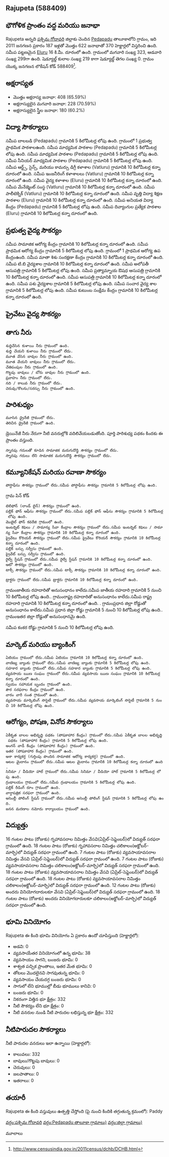 {{Infobox settlement
| name=Rajupeta
| native_name=
| native_name_lang=
| other_name=
| nickname=
| settlement_type=Village
| image_skyline=
| image_alt=
| image_caption=
| pushpin_map=India Andhra pradesh
| pushpin_label_position=right
| pushpin_map_alt=
| pushpin_map_caption=Location in Andhra pradesh, India
| latd=
| latm=
| lats=
| latNS=
| longd=
| longm=
| longs=
| longEW=
| coordinates_display=inline,title
| subdivision_type=[[ದೇಶ]]
| subdivision_name={{flag|India}}
| subdivision_type1=[[States and territories of India|State]]
| subdivision_name1=ఆంధ్రప్రదేశ్ 
| subdivision_type2=[[List of districts of India|District]]
| subdivision_name2=పశ్చిమ గోదావరి
| subdivision_type3=Tahsil
| subdivision_name3=Pedapadu
| website=
| established_title=<!-- Established -->
| established_date=
| founder=
| named_for=
| government_type=
| governing_body=
| unit_pref=Metric=
| area_footnotes=
| area_rank=
| area_total_km2=3.70
| elevation_footnotes=
| elevation_m=
| population_total=622
| population_as_of=2011
| population_rank=
| population_density_km2=168
| population_demonym=
| population_footnotes=
| demographics_type1=Languages
| demographics1_title1=Official
| demographics1_info1=[[Telugu language|Telugu]]
| timezone1=[[Indian Standard Time|IST]]
| utc_offset1==+5:30
| postal_code_type=[[Postal Index Number|PIN]]
| postal_code=534437
| area_code_type=Telephone code
| area_code=
| registration_plate=
| blank1_name_sec1=Nearest city
| blank1_info_sec1=[[Eluru]]
| blank2_name_sec1=[[Human sex ratio|Sex ratio]]
| blank2_info_sec1=925 [[male|♂]]/[[female|♀]]
| blank3_name_sec1=Literacy
| blank3_info_sec1=65.59%
| blank1_name_sec2=[[2011 Census of India|2011 census]] code
| blank1_info_sec2=588409
| footnotes=
}}

== Rajupeta (588409) ==

== భౌగోళిక ప్రాంతం వద్ద మరియు జనాభా ==

Rajupeta అన్నది [[పశ్చిమ గోదావరి]] జిల్లాకు చెందిన [[Pedapadu]] తాలూకాలోని గ్రామం, ఇది 2011 జనగణన ప్రకారం 187 ఇళ్లతో మొత్తం 622 జనాభాతో 370 హెక్టార్లలో విస్తరించి ఉంది. సమీప పట్టణమైన [[Eluru]] 16 కి.మీ. దూరంలో ఉంది. గ్రామంలో మగవారి సంఖ్య 323, ఆడవారి సంఖ్య 299గా ఉంది. షెడ్యూల్డ్ కులాల సంఖ్య 219 కాగా షెడ్యూల్డ్ తెగల సంఖ్య 0. గ్రామం యొక్క జనగణన లొకేషన్ కోడ్ 588409<ref>http://www.censusindia.gov.in/2011census/dchb/DCHB.html</ref>.


== అక్షరాస్యత ==  
* మొత్తం అక్షరాస్య జనాభా: 408 (65.59%)
* అక్షరాస్యులైన మగవారి జనాభా: 228 (70.59%)
* అక్షరాస్యులైన స్త్రీల జనాభా: 180 (60.2%)


== విద్యా సౌకర్యాలు ==  
సమీప బాలబడి (Pedapadu) గ్రామానికి 5 కిలోమీటర్ల లోపు ఉంది. 
﻿గ్రామంలో 1 ప్రభుత్వ ప్రాథమిక పాఠశాలఉంది.
సమీప మాధ్యమిక పాఠశాల (Pedapadu) గ్రామానికి 5 కిలోమీటర్ల లోపు ఉంది. 
సమీప మాధ్యమిక పాఠశాల (Pedapadu) గ్రామానికి 5 కిలోమీటర్ల లోపు ఉంది. 
సమీప సీనియర్ మాధ్యమిక పాఠశాల (Pedapadu) గ్రామానికి 5 కిలోమీటర్ల లోపు ఉంది. 
సమీప ఆర్ట్స్, సైన్స్, మరియు కామర్సు డిగ్రీ కళాశాల (Vatluru) గ్రామానికి 10 కిలోమీటర్ల కన్నా దూరంలో ఉంది. 
సమీప ఇంజనీరింగ్ కళాశాలలు (Vatluru) గ్రామానికి 10 కిలోమీటర్ల కన్నా దూరంలో ఉంది. 
సమీప వైద్య కళాశాల (Eluru) గ్రామానికి 10 కిలోమీటర్ల కన్నా దూరంలో ఉంది. 
సమీప మేనేజ్మెంట్ సంస్థ (Vatluru) గ్రామానికి 10 కిలోమీటర్ల కన్నా దూరంలో ఉంది. 
సమీప పాలీటెక్నిక్ (Vatluru) గ్రామానికి 10 కిలోమీటర్ల కన్నా దూరంలో ఉంది. 
సమీప వృత్తి విద్యా శిక్షణ పాఠశాల (Eluru) గ్రామానికి 10 కిలోమీటర్ల కన్నా దూరంలో ఉంది. 
సమీప అనియత విద్యా కేంద్రం (Pedapadu) గ్రామానికి 5 కిలోమీటర్ల లోపు ఉంది. 
సమీప దివ్యాంగుల ప్రత్యేక పాఠశాల (Eluru) గ్రామానికి 10 కిలోమీటర్ల కన్నా దూరంలో ఉంది. 



== ప్రభుత్వ వైద్య సౌకర్యం ==
సమీప సామాజిక ఆరోగ్య కేంద్రం గ్రామానికి 10 కిలోమీటర్ల కన్నా దూరంలో ఉంది. 
సమీప ప్రాథమిక ఆరోగ్య కేంద్రం గ్రామానికి 5 కిలోమీటర్ల లోపు ఉంది. 
﻿గ్రామంలో 1 ప్రాథమిక ఆరోగ్య ఉప కేంద్రంఉంది.
సమీప మాతా శిశు సంరక్షణా కేంద్రం గ్రామానికి 10 కిలోమీటర్ల కన్నా దూరంలో ఉంది. 
సమీప టి.బి వైద్యశాల గ్రామానికి 10 కిలోమీటర్ల కన్నా దూరంలో ఉంది. 
సమీప అలోపతీ ఆసుపత్రి గ్రామానికి 5 కిలోమీటర్ల లోపు ఉంది. 
సమీప ప్రత్యామ్నాయ ఔషధ ఆసుపత్రి గ్రామానికి 10 కిలోమీటర్ల కన్నా దూరంలో ఉంది. 
సమీప ఆసుపత్రి గ్రామానికి 10 కిలోమీటర్ల కన్నా దూరంలో ఉంది. 
సమీప పశు వైద్యశాల గ్రామానికి 5 కిలోమీటర్ల లోపు ఉంది. 
సమీప సంచార వైద్య శాల గ్రామానికి 5 కిలోమీటర్ల లోపు ఉంది. 
సమీప కుటుంబ సంక్షేమ కేంద్రం గ్రామానికి 10 కిలోమీటర్ల కన్నా దూరంలో ఉంది. 


== ప్రైవేటు వైద్య సౌకర్యం ==











== తాగు నీరు ==
 శుద్ధిచేసిన కుళాయి నీరు గ్రామంలో ఉంది.
 శుద్ధి చేయని కుళాయి నీరు గ్రామంలో లేదు.
 మూత వేసిన బావుల నీరు గ్రామంలో ఉంది.
 మూత వేయని బావులు నీరు గ్రామంలో లేదు.
 చేతిపంపుల నీరు గ్రామంలో ఉంది.
 గొట్టపు బావులు / బోరు బావుల నీరు గ్రామంలో ఉంది.
 ప్రవాహం నీరు గ్రామంలో లేదు.
 నది / కాలువ నీరు గ్రామంలో లేదు.
 చెరువు/కొలను/సరస్సు నీరు గ్రామంలో ఉంది.


== పారిశుధ్యం ==
 మూసిన డ్రైనేజీ గ్రామంలో లేదు.
 తెరిచిన డ్రైనేజీ గ్రామంలో ఉంది.
డ్రెయినేజీ నీరు నేరుగా నీటి వనరుల్లోకి వదిలివేయబడుతోంది.
పూర్తి పారిశుధ్య పథకం కిందకు ఈ ప్రాంతం వస్తుంది.
 స్నానపు గదులతో కూడిన సామాజిక మరుగుదొడ్డి సౌకర్యం గ్రామంలో లేదు.
 స్నానపు గదులు లేని సామాజిక మరుగుదొడ్డి సౌకర్యం గ్రామంలో లేదు.


== కమ్యూనికేషన్ మరియు రవాణా సౌకర్యం ==
 పోస్టాఫీసు సౌకర్యం గ్రామంలో లేదు.సమీప పోస్టాఫీసు సౌకర్యం గ్రామానికి 5 కిలోమీటర్ల లోపు ఉంది. 
గ్రామ పిన్ కోడ్
 టెలిఫోన్ (లాండ్ లైన్) సౌకర్యం గ్రామంలో ఉంది.
 పబ్లిక్ ఫోన్ ఆఫీసు సౌకర్యం గ్రామంలో లేదు.సమీప పబ్లిక్ ఫోన్ ఆఫీసు సౌకర్యం గ్రామానికి 5 కిలోమీటర్ల లోపు ఉంది. 
 మొబైల్ ఫోన్ కవరేజి గ్రామంలో ఉంది.
 ఇంటర్నెట్ కెఫెలు / సామాన్య సేవా కేంద్రాల సౌకర్యం గ్రామంలో లేదు.సమీప ఇంటర్నెట్ కెఫెలు / సామాన్య సేవా కేంద్రాల సౌకర్యం గ్రామానికి 10 కిలోమీటర్ల కన్నా దూరంలో ఉంది. 
 ప్రైవేటు కొరియర్ సౌకర్యం గ్రామంలో లేదు.సమీప ప్రైవేటు కొరియర్ సౌకర్యం గ్రామానికి 10 కిలోమీటర్ల కన్నా దూరంలో ఉంది. 
 పబ్లిక్ బస్సు సర్వీసు గ్రామంలో ఉంది.
 ప్రైవేట్ బస్సు సర్వీసు గ్రామంలో ఉంది.
 రైల్వే స్టేషన్ గ్రామంలో లేదు.సమీప రైల్వే స్టేషన్ గ్రామానికి 10 కిలోమీటర్ల కన్నా దూరంలో ఉంది. 
 ఆటో సౌకర్యం గ్రామంలో ఉంది.
 టాక్సీ సౌకర్యం గ్రామంలో లేదు.సమీప టాక్సీ సౌకర్యం గ్రామానికి 10 కిలోమీటర్ల కన్నా దూరంలో ఉంది. 
 ట్రాక్టరు గ్రామంలో లేదు.సమీప ట్రాక్టరు గ్రామానికి 10 కిలోమీటర్ల కన్నా దూరంలో ఉంది. 
గ్రామంజాతీయ రహదారితో అనుసంధానం కాలేదు.సమీప జాతీయ రహదారి గ్రామానికి 5 నుంచి 10 కిలోమీటర్ల లోపు ఉంది..
గ్రామంరాష్ట్ర రహదారితో అనుసంధానం కాలేదు.సమీప రాష్ట్ర రహదారి గ్రామానికి 10 కిలోమీటర్ల కన్నా దూరంలో ఉంది. .
గ్రామంప్రధాన జిల్లా రోడ్డుతో అనుసంధానం కాలేదు.సమీప ప్రధాన జిల్లా రోడ్డు గ్రామానికి 5 నుంచి 10 కిలోమీటర్ల లోపు ఉంది..
గ్రామంఇతర జిల్లా రోడ్డుతో అనుసంధానమై ఉంది.


సమీప కంకర రోడ్డు గ్రామానికి 5 నుంచి 10 కిలోమీటర్ల లోపు ఉంది.




== మార్కెట్ మరియు బ్యాంకింగ్ ==
 ఏటియం గ్రామంలో లేదు.సమీప ఏటియం గ్రామానికి 10 కిలోమీటర్ల కన్నా దూరంలో ఉంది. 
 వాణిజ్య బ్యాంకు గ్రామంలో లేదు.సమీప వాణిజ్య బ్యాంకు గ్రామానికి 5 కిలోమీటర్ల లోపు ఉంది. 
 సహకార బ్యాంకు గ్రామంలో లేదు.సమీప సహకార బ్యాంకు గ్రామానికి 5 కిలోమీటర్ల లోపు ఉంది. 
 వ్యవసాయ ఋణ సంఘం గ్రామంలో లేదు.సమీప వ్యవసాయ ఋణ సంఘం గ్రామానికి 10 కిలోమీటర్ల కన్నా దూరంలో ఉంది. 
 స్వయం సహాయక బృందం గ్రామంలో ఉంది.
 పౌర సరఫరాల కేంద్రం గ్రామంలో ఉంది.
 వారం వారీ సంత గ్రామంలో ఉంది.
 వ్యవసాయ మార్కెటింగ్ సొసైటీ గ్రామంలో లేదు.సమీప వ్యవసాయ మార్కెటింగ్ సొసైటీ గ్రామానికి 5 నుంచి 10 కిలోమీటర్ల లోపు ఉంది.


== ఆరోగ్యం, పోషణ, వినోద సౌకర్యాలు ==
 ఏకీకృత బాలల అభివృద్ధి పథకం (పోషకాహార కేంద్రం) గ్రామంలో లేదు.సమీప ఏకీకృత బాలల అభివృద్ధి పథకం (పోషకాహార కేంద్రం) గ్రామానికి 5 కిలోమీటర్ల లోపు ఉంది. 
 అంగన్ వాడీ కేంద్రం (పోషకాహార కేంద్రం) గ్రామంలో ఉంది.
 ఇతర (పోషకాహార కేంద్రం) గ్రామంలో ఉంది.
 ఆశా కార్యకర్త (గుర్తింపు పొందిన సామాజిక ఆరోగ్య కార్యకర్త) గ్రామంలో ఉంది.
 ఆటల మైదానం గ్రామంలో లేదు.సమీప ఆటల మైదానం గ్రామానికి 10 కిలోమీటర్ల కన్నా దూరంలో ఉంది. 
 సినిమా / వీడియో హాల్ గ్రామంలో లేదు.సమీప సినిమా / వీడియో హాల్ గ్రామానికి 5 కిలోమీటర్ల లోపు ఉంది. 
 గ్రంథాలయం గ్రామంలో లేదు.సమీప గ్రంథాలయం గ్రామానికి 5 కిలోమీటర్ల లోపు ఉంది. 
 పబ్లిక్ రీడింగ్ రూం గ్రామంలో ఉంది.
 వార్తాపత్రిక సరఫరా గ్రామంలో ఉంది.
 అసెంబ్లీ పోలింగ్ స్టేషన్ గ్రామంలో లేదు.సమీప అసెంబ్లీ పోలింగ్ స్టేషన్ గ్రామానికి 5 కిలోమీటర్ల లోపు ఉంది. 
 జనన మరణాల నమోదు కార్యాలయం గ్రామంలో ఉంది.


== విద్యుత్తు ==
16 గంటల పాటు (రోజుకు)  గృహావసరాల నిమిత్తం వేసవి(ఏప్రిల్-సెప్టెంబర్)లో విద్యుత్ సరఫరా గ్రామంలో ఉంది.
18 గంటల పాటు (రోజుకు)  గృహావసరాల నిమిత్తం చలికాలం(అక్టోబర్-మార్చి)లో విద్యుత్ సరఫరా గ్రామంలో ఉంది.
7 గంటల పాటు (రోజుకు) వ్యవసాయావసరాల నిమిత్తం వేసవి (ఏప్రిల్-సెప్టెంబర్)లో విద్యుత్ సరఫరా గ్రామంలో ఉంది.
7 గంటల పాటు (రోజుకు) వ్యవసాయావసరాల నిమిత్తం చలికాలం(అక్టోబర్-మార్చి)లో విద్యుత్ సరఫరా గ్రామంలో ఉంది.
18 గంటల పాటు (రోజుకు) వ్యవసాయావసరాల నిమిత్తం వేసవి (ఏప్రిల్-సెప్టెంబర్)లో విద్యుత్ సరఫరా గ్రామంలో ఉంది.
18 గంటల పాటు (రోజుకు) వ్యవసాయావసరాల నిమిత్తం చలికాలం(అక్టోబర్-మార్చి)లో విద్యుత్ సరఫరా గ్రామంలో ఉంది.
12 గంటల పాటు (రోజుకు) అందరు వినియోగదారులకూ వేసవి (ఏప్రిల్-సెప్టెంబర్)లో విద్యుత్ సరఫరా గ్రామంలో ఉంది.
18 గంటల పాటు (రోజుకు) అందరు వినియోగదారులకూ చలికాలం(అక్టోబర్-మార్చి)లో విద్యుత్ సరఫరా గ్రామంలో ఉంది.


== భూమి వినియోగం ==
Rajupeta ఈ కింది భూమి వినియోగం ఏ ప్రకారం ఉందో చూపిస్తుంది (హెక్టార్లలో):
* అడవి: 0
* వ్యవసాయేతర వినియోగంలో ఉన్న భూమి: 38
* వ్యవసాయం సాగని, బంజరు భూమి: 0
* శాశ్వత పచ్చిక ప్రాంతాలు, ఇతర మేత భూమి: 0
* తోటలు మొదలైనవి సాగవుతున్న భూమి: 0
* వ్యవసాయం చేయదగ్గ బంజరు భూమి: 0
* సాగులో లేని భూముల్లో బీడు భూములు కానివి: 0
* బంజరు భూమి: 0
* నికరంగా విత్తిన భూ క్షేత్రం: 332
* నీటి సౌకర్యం లేని భూ క్షేత్రం: 0
* నీటి వనరుల నుండి నీటి పారుదల లభిస్తున్న భూ క్షేత్రం: 332


== నీటిపారుదల సౌకర్యాలు ==
నీటి పారుదల వనరులు ఇలా ఉన్నాయి (హెక్టార్లలో):
* కాలువలు: 332
* బావులు/గొట్టపు బావులు: 0
* చెరువులు: 0
* జలపాతాలు: 0
* ఇతరాలు: 0


== తయారీ ==
Rajupeta ఈ కింది వస్తువులు ఉత్పత్తి చేస్తోంది  (పై నుంచి కిందికి తగ్గుతున్న క్రమంలో): Paddy


[[వర్గం:పశ్చిమ గోదావరి]]
[[వర్గం:Pedapadu తాలూకా గ్రామాలు)]]
[[వర్గం:జిల్లా గ్రామాలు)]]


మూలాలు
{{మూలాలజాబితా}}


